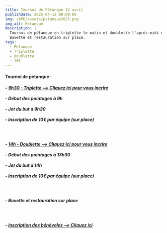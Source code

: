 ```yaml
---
title: Tournoi de Pétanque 12 avril
publishDate: 2025-04-12 00:00:00
img: /APE/assets/petanque2025.png
img_alt: Petanque
description: |
  Tournoi de pétanque en triplette le matin et doublette l'après-midi du 12 avril au stade de Ste Anne / Gervonde.
  Buvette et restauration sur place.
tags:
  - Pétanque
  - Triplette
  - Doublette
  - 10€
---
```

<h4>
<p>Tournoi de pétanque :</p>
</h4>
<h5>
<p>
 - <a href="https://framaforms.org/petanque-12-avril-triplette-9h30-1742230236" target="_blank">9h30 - Triplette --> Cliquez ici pour vous incrire</a>
<br></br> - Début des pointages à 9h
<br></br> - Jet du but à 9h30
<br></br> - Inscription de 10€ par équipe (sur place)
</p>
<br></br>
<p>
 - <a href="https://framaforms.org/petanque-12-avril-doublette-14h-1742230706" target="_blank">14h - Doublette --> Cliquez ici pour vous incrire</a>
<br></br> - Début des pointages à 13h30
<br></br> - Jet du but à 14h
<br></br> - Inscription de 10€ par équipe (sur place)
</p>
<br></br>
<p> 
 - Buvette et restauration sur place
</p>
<br></br>
<p>
 - <a href="https://framadate.org/Urj9rdgLufTvMcSd" target="_blank">Inscription des bénévoles --> Cliquez ici</a>
</p>
</h5>

